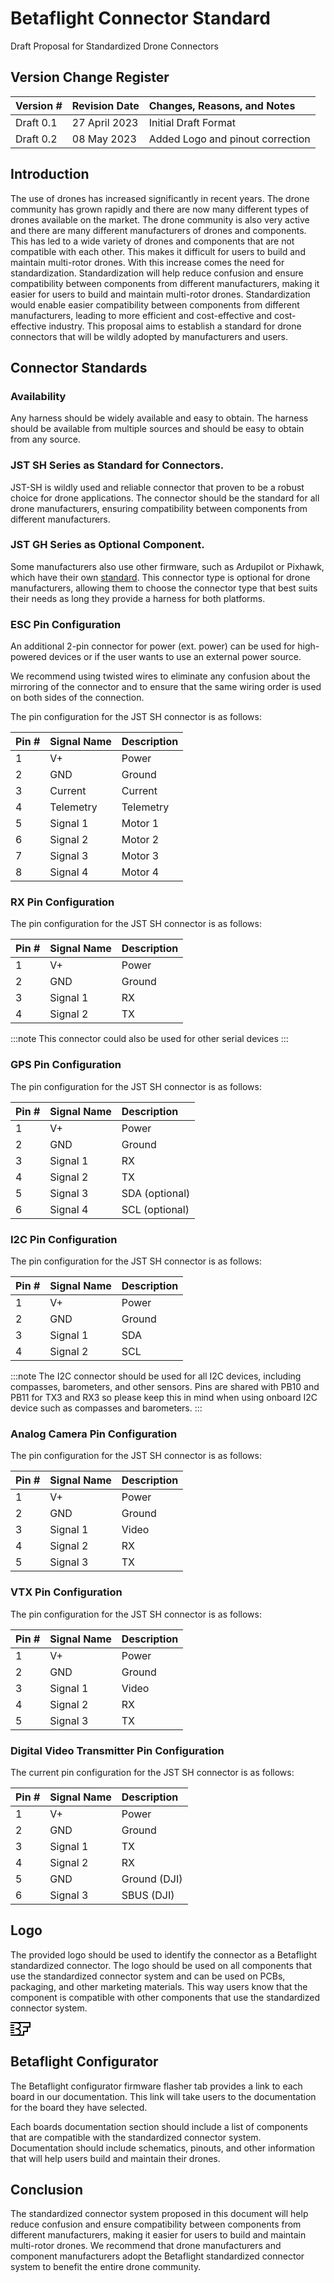 # Betaflight Connector Standard

Draft Proposal for Standardized Drone Connectors


## Version Change Register

| Version # | Revision Date    | Changes, Reasons, and Notes       |
| :-------- | :--------------- | :-------------------------------- |
| Draft 0.1 | 27 April 2023    | Initial Draft Format              |
| Draft 0.2 | 08 May 2023      | Added Logo and pinout correction  |


## Introduction

The use of drones has increased significantly in recent years. The drone community has grown rapidly and there are now many different types of drones available on the market.
The drone community is also very active and there are many different manufacturers of drones and components. This has led to a wide variety of drones and components that are not compatible with each other.
This makes it difficult for users to build and maintain multi-rotor drones. With this increase comes the need for standardization.
Standardization will help reduce confusion and ensure compatibility between components from different manufacturers, making it easier for users to build and maintain multi-rotor drones.
Standardization would enable easier compatibility between components from different manufacturers, leading to more efficient and cost-effective and cost-effective industry.
This proposal aims to establish a standard for drone connectors that will be wildly adopted by manufacturers and users.


## Connector Standards

### Availability

Any harness should be widely available and easy to obtain.
The harness should be available from multiple sources and should be easy to obtain from any source.


### JST SH Series as Standard for Connectors.

JST-SH is wildly used and reliable connector that proven to be a robust choice for drone applications.
The connector should be the standard for all drone manufacturers, ensuring compatibility between components from different manufacturers.


### JST GH Series as Optional Component.

Some manufacturers also use other firmware, such as Ardupilot or Pixhawk, which have their own [standard](https://github.com/pixhawk/Pixhawk-Standards).
This connector type is optional for drone manufacturers, allowing them to choose the connector type that best suits their needs as long they provide a harness for both platforms.


### ESC Pin Configuration

An additional 2-pin connector for power (ext. power) can be used for high-powered devices or if the user wants to use an external power source.

We recommend using twisted wires to eliminate any confusion about the mirroring of the connector and to ensure that the same wiring order is used on both sides of the connection.

The pin configuration for the JST SH connector is as follows:

| Pin # | Signal Name | Description |
| :---- | :---------- | :---------- |
| 1     | V+          | Power       |
| 2     | GND         | Ground      |
| 3     | Current     | Current     |
| 4     | Telemetry   | Telemetry   |
| 5     | Signal 1    | Motor 1     |
| 6     | Signal 2    | Motor 2     |
| 7     | Signal 3    | Motor 3     |
| 8     | Signal 4    | Motor 4     |


### RX Pin Configuration

The pin configuration for the JST SH connector is as follows:

| Pin # | Signal Name | Description |
| :---- | :---------- | :---------- |
| 1     | V+          | Power       |
| 2     | GND         | Ground      |
| 3     | Signal 1    | RX          |
| 4     | Signal 2    | TX          |


:::note
This connector could also be used for other serial devices
:::


### GPS Pin Configuration

The pin configuration for the JST SH connector is as follows:

| Pin # | Signal Name | Description    |
| :---- | :---------- | :------------- |
| 1     | V+          | Power          |
| 2     | GND         | Ground         |
| 3     | Signal 1    | RX             |
| 4     | Signal 2    | TX             |
| 5     | Signal 3    | SDA (optional) |
| 6     | Signal 4    | SCL (optional) |


### I2C Pin Configuration

The pin configuration for the JST SH connector is as follows:

| Pin # | Signal Name | Description |
| :---- | :---------- | :---------- |
| 1     | V+          | Power       |
| 2     | GND         | Ground      |
| 3     | Signal 1    | SDA         |
| 4     | Signal 2    | SCL         |


:::note
The I2C connector should be used for all I2C devices, including compasses, barometers, and other sensors.
Pins are shared with PB10 and PB11 for TX3 and RX3 so please keep this in mind when using onboard I2C device such as compasses and barometers.
:::

### Analog Camera Pin Configuration

The pin configuration for the JST SH connector is as follows:

| Pin # | Signal Name | Description |
| :---- | :---------- | :---------- |
| 1     | V+          | Power       |
| 2     | GND         | Ground      |
| 3     | Signal 1    | Video       |
| 4     | Signal 2    | RX          |
| 5     | Signal 3    | TX          |


### VTX Pin Configuration

The pin configuration for the JST SH connector is as follows:

| Pin # | Signal Name | Description |
| :---- | :---------- | :---------- |
| 1     | V+          | Power       |
| 2     | GND         | Ground      |
| 3     | Signal 1    | Video       |
| 4     | Signal 2    | RX          |
| 5     | Signal 3    | TX          |


### Digital Video Transmitter Pin Configuration

The current pin configuration for the JST SH connector is as follows:

| Pin # | Signal Name | Description |
| :---- | :---------- | :---------- |
| 1     | V+          | Power       |
| 2     | GND         | Ground      |
| 3     | Signal 1    | TX          |
| 4     | Signal 2    | RX          |
| 5     | GND         | Ground (DJI)|
| 6     | Signal 3    | SBUS (DJI)  |


## Logo

The provided logo should be used to identify the connector as a Betaflight standardized connector.
The logo should be used on all components that use the standardized connector system and can be used on PCBs, packaging, and other marketing materials.
This way users know that the component is compatible with other components that use the standardized connector system.


<svg width="32" height="22" viewBox="0 0 32 22" fill="none" xmlns="http://www.w3.org/2000/svg">
<path d="M9.00002 1C18 1 18 11 9.00003 11C18 11 18 21 9.00001 21" stroke="black" stroke-width="2"/>
<line x1="8.06026e-09" y1="1" x2="9" y2="1" stroke="black" stroke-width="2"/>
<line x1="8.06026e-09" y1="13" x2="6" y2="13" stroke="black" stroke-width="2"/>
<line x1="8.06026e-09" y1="5" x2="6" y2="5" stroke="black" stroke-width="2"/>
<line x1="8.06026e-09" y1="17" x2="6" y2="17" stroke="black" stroke-width="2"/>
<line x1="8.06026e-09" y1="9" x2="6" y2="9" stroke="black" stroke-width="2"/>
<line x1="31" x2="31" y2="9" stroke="black" stroke-width="2"/>
<line x1="27" y1="7" x2="27" y2="16" stroke="black" stroke-width="2"/>
<line x1="8.06026e-09" y1="21" x2="9" y2="21" stroke="black" stroke-width="2"/>
<line x1="8" y1="11" x2="9" y2="11" stroke="black" stroke-width="2"/>
<line x1="31" y1="1" x2="9" y2="1" stroke="black" stroke-width="2"/>
<line x1="31" y1="8" x2="20" y2="8" stroke="black" stroke-width="2"/>
<line x1="27" y1="15" x2="20" y2="15" stroke="black" stroke-width="2"/>
<line x1="21" y1="14" x2="21" y2="22" stroke="black" stroke-width="2"/>
<line x1="21" y1="21" x2="9" y2="21" stroke="black" stroke-width="2"/>
</svg>


## Betaflight Configurator

The Betaflight configurator firmware flasher tab provides a link to each board in our documentation.
This link will take users to the documentation for the board they have selected.

Each boards documentation section should include a list of components that are compatible with the standardized connector system.
Documentation should include schematics, pinouts, and other information that will help users build and maintain their drones.


## Conclusion

The standardized connector system proposed in this document will help reduce confusion and ensure compatibility between components from different manufacturers, making it easier for users to build and maintain multi-rotor drones.
We recommend that drone manufacturers and component manufacturers adopt the Betaflight standardized connector system to benefit the entire drone community.
